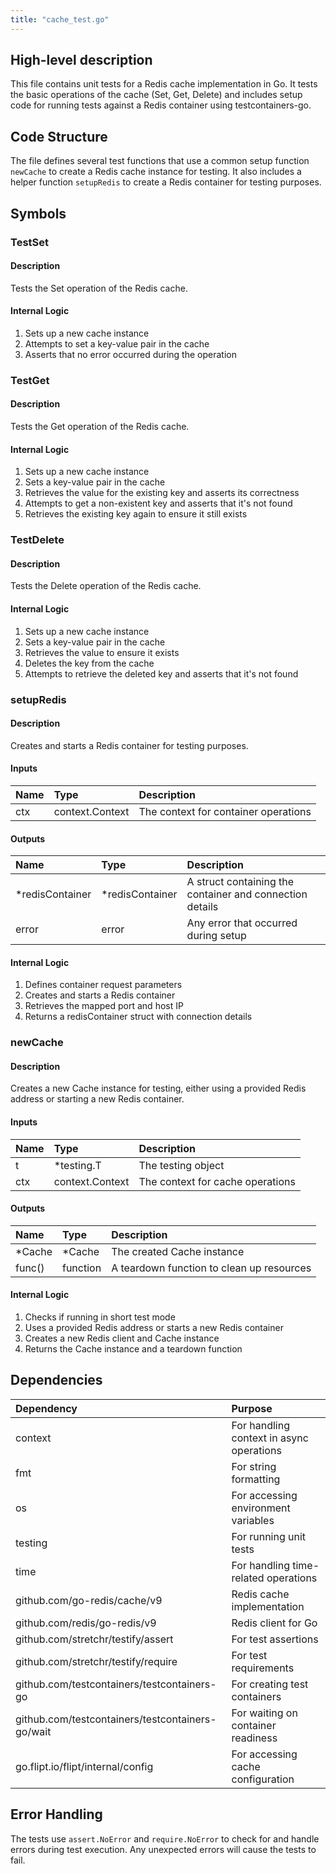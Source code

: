 ```yaml
---
title: "cache_test.go"
---
```


## High-level description
This file contains unit tests for a Redis cache implementation in Go. It tests the basic operations of the cache (Set, Get, Delete) and includes setup code for running tests against a Redis container using testcontainers-go.

## Code Structure
The file defines several test functions that use a common setup function `newCache` to create a Redis cache instance for testing. It also includes a helper function `setupRedis` to create a Redis container for testing purposes.

## Symbols

### TestSet
#### Description
Tests the Set operation of the Redis cache.

#### Internal Logic
1. Sets up a new cache instance
2. Attempts to set a key-value pair in the cache
3. Asserts that no error occurred during the operation

### TestGet
#### Description
Tests the Get operation of the Redis cache.

#### Internal Logic
1. Sets up a new cache instance
2. Sets a key-value pair in the cache
3. Retrieves the value for the existing key and asserts its correctness
4. Attempts to get a non-existent key and asserts that it's not found
5. Retrieves the existing key again to ensure it still exists

### TestDelete
#### Description
Tests the Delete operation of the Redis cache.

#### Internal Logic
1. Sets up a new cache instance
2. Sets a key-value pair in the cache
3. Retrieves the value to ensure it exists
4. Deletes the key from the cache
5. Attempts to retrieve the deleted key and asserts that it's not found

### setupRedis
#### Description
Creates and starts a Redis container for testing purposes.

#### Inputs
| Name | Type | Description |
|:-----|:-----|:------------|
| ctx | context.Context | The context for container operations |

#### Outputs
| Name | Type | Description |
|:-----|:-----|:------------|
| *redisContainer | *redisContainer | A struct containing the container and connection details |
| error | error | Any error that occurred during setup |

#### Internal Logic
1. Defines container request parameters
2. Creates and starts a Redis container
3. Retrieves the mapped port and host IP
4. Returns a redisContainer struct with connection details

### newCache
#### Description
Creates a new Cache instance for testing, either using a provided Redis address or starting a new Redis container.

#### Inputs
| Name | Type | Description |
|:-----|:-----|:------------|
| t | *testing.T | The testing object |
| ctx | context.Context | The context for cache operations |

#### Outputs
| Name | Type | Description |
|:-----|:-----|:------------|
| *Cache | *Cache | The created Cache instance |
| func() | function | A teardown function to clean up resources |

#### Internal Logic
1. Checks if running in short test mode
2. Uses a provided Redis address or starts a new Redis container
3. Creates a new Redis client and Cache instance
4. Returns the Cache instance and a teardown function

## Dependencies
| Dependency | Purpose |
|:-----------|:--------|
| context | For handling context in async operations |
| fmt | For string formatting |
| os | For accessing environment variables |
| testing | For running unit tests |
| time | For handling time-related operations |
| github.com/go-redis/cache/v9 | Redis cache implementation |
| github.com/redis/go-redis/v9 | Redis client for Go |
| github.com/stretchr/testify/assert | For test assertions |
| github.com/stretchr/testify/require | For test requirements |
| github.com/testcontainers/testcontainers-go | For creating test containers |
| github.com/testcontainers/testcontainers-go/wait | For waiting on container readiness |
| go.flipt.io/flipt/internal/config | For accessing cache configuration |

## Error Handling
The tests use `assert.NoError` and `require.NoError` to check for and handle errors during test execution. Any unexpected errors will cause the tests to fail.